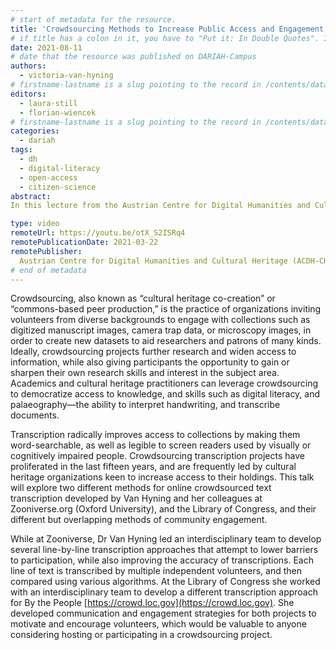 ```yaml
---
# start of metadata for the resource.
title: 'Crowdsourcing Methods to Increase Public Access and Engagement with Cultural Heritage and Academic Datasets'
# if title has a colon in it, you have to "Put it: In Double Quotes". If it also includes a quote, "You Can:'nest them'"
date: 2021-08-11
# date that the resource was published on DARIAH-Campus
authors:
  - victoria-van-hyning
# firstname-lastname is a slug pointing to the record in /contents/data/person.yaml
editors:
  - laura-still
  - florian-wiencek
# firstname-lastname is a slug pointing to the record in /contents/data/person.yaml. Editors are optional.
categories:
  - dariah
tags:
  - dh
  - digital-literacy
  - open-access
  - citizen-science
abstract:
In this lecture from the Austrian Centre for Digital Humanities and Cultural Heritage (ADCH-CH), Victoria Van Hyning explores the possibilities of crowdsourcing as "cultural heritage co-creation" or "commons-based peer production", as applied on the Zooniverse.org and Library of Congress projects. She expands on the need for further comparative analysis of design and engagement strategies for crowdsourcing projects, their resulting data and possible applications for these data in Machine Learning training sets.

type: video
remoteUrl: https://youtu.be/otX_S2ISRq4
remotePublicationDate: 2021-03-22
remotePublisher:
  Austrian Centre for Digital Humanities and Cultural Heritage (ACDH-CH)
# end of metadata
---
```


Crowdsourcing, also known as “cultural heritage co-creation” or “commons-based peer production,” is the practice of organizations inviting volunteers from diverse backgrounds to engage with collections such as digitized manuscript images, camera trap data, or microscopy images, in order to create new datasets to aid researchers and patrons of many kinds. Ideally, crowdsourcing projects further research and widen access to information, while also giving participants the opportunity to gain or sharpen their own research skills and interest in the subject area. Academics and cultural heritage practitioners can leverage crowdsourcing to democratize access to knowledge, and skills such as digital literacy, and palaeography—the ability to interpret handwriting, and transcribe documents.

Transcription radically improves access to collections by making them word-searchable, as well as legible to screen readers used by visually or cognitively impaired people. Crowdsourcing transcription projects have proliferated in the last fifteen years, and are frequently led by cultural heritage organizations keen to increase access to their holdings. This talk will explore two different methods for online crowdsourced text transcription developed by Van Hyning and her colleagues at Zooniverse.org (Oxford University), and the Library of Congress, and their different but overlapping methods of community engagement.

While at Zooniverse, Dr Van Hyning led an interdisciplinary team to develop several line-by-line transcription approaches that attempt to lower barriers to participation, while also improving the accuracy of transcriptions. Each line of text is transcribed by multiple independent volunteers, and then compared using various algorithms. At the Library of Congress she worked with an interdisciplinary team to develop a different transcription approach for By the People [https://crowd.loc.gov](https://crowd.loc.gov). She developed communication and engagement strategies for both projects to motivate and encourage volunteers, which would be valuable to anyone considering hosting or participating in a crowdsourcing project.
<VideoCard
  title="Click to view"
  subtitle="ACDH-CH Lecture 6.2 – Victoria Van Hyning – Crowdsourcing Methods to Increase Public Access and Engagement with Cultural Heritage and Academic Datasets"
  id="otX_S2ISRq4"
  image="images/acdh-ch-video.png"
/>

